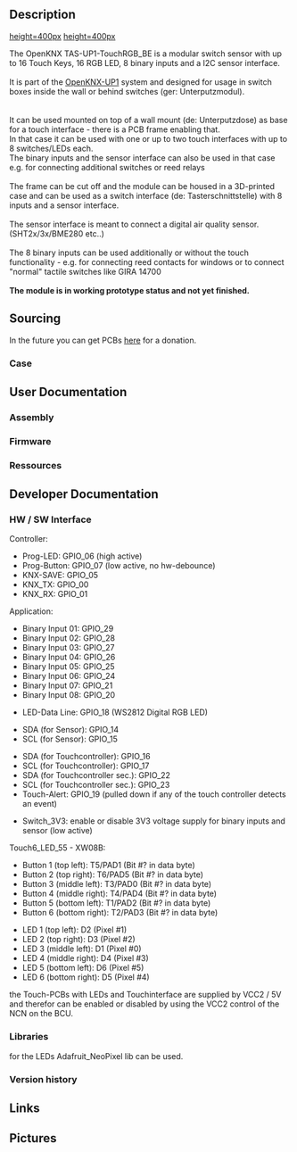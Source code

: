 == Description ==

[[media/TAS-UP1-TouchRGB_Proto01_PCB.jpg|height=400px]]
[[media/TAS-UP1-TouchRGB_Proto01_Touch.jpg|height=400px]]

The OpenKNX TAS-UP1-TouchRGB_BE is a modular switch sensor with up to 16 Touch Keys, 16 RGB LED, 8 binary inputs and a I2C sensor interface.<br><br>
It is part of the [[OpenKNX-UP1]] system and designed for usage in switch boxes inside the wall or behind switches (ger: Unterputzmodul).<br><br><br>
It can be used mounted on top of a wall mount (de: Unterputzdose) as base for a touch interface - there is a PCB frame enabling that.<br>
In that case it can be used with one or up to two touch interfaces with up to 8 switches/LEDs each.<br>
The binary inputs and the sensor interface can also be used in that case e.g. for connecting additional switches or reed relays<br><br>
The frame can be cut off and the module can be housed in a 3D-printed case and can be used as a switch interface (de: Tasterschnittstelle) with 8 inputs and a sensor interface.<br><br>

The sensor interface is meant to connect a digital air quality sensor. (SHT2x/3x/BME280 etc..)<br><br>
The 8 binary inputs can be used additionally or without the touch functionality - e.g. for connecting reed contacts for windows or to connect "normal" tactile switches like GIRA 14700<br><br>

'''The module is in working prototype status and not yet finished.'''

== Sourcing ==

In the future you can get PCBs [http://shop.sirsydom.de here] for a donation.<br>

=== Case ===


== User Documentation ==

=== Assembly ===

=== Firmware ===

=== Ressources ===



== Developer Documentation ==

=== HW / SW Interface ===

Controller:
* Prog-LED: GPIO_06 (high active)
* Prog-Button: GPIO_07 (low active, no hw-debounce)
* KNX-SAVE: GPIO_05
* KNX_TX: GPIO_00
* KNX_RX: GPIO_01

Application:
* Binary Input 01: GPIO_29
* Binary Input 02: GPIO_28
* Binary Input 03: GPIO_27
* Binary Input 04: GPIO_26
* Binary Input 05: GPIO_25
* Binary Input 06: GPIO_24
* Binary Input 07: GPIO_21
* Binary Input 08: GPIO_20

* LED-Data Line: GPIO_18 (WS2812 Digital RGB LED)

* SDA (for Sensor): GPIO_14
* SCL (for Sensor): GPIO_15

* SDA (for Touchcontroller): GPIO_16
* SCL (for Touchcontroller): GPIO_17
* SDA (for Touchcontroller sec.): GPIO_22
* SCL (for Touchcontroller sec.): GPIO_23
* Touch-Alert: GPIO_19 (pulled down if any of the touch controller detects an event)

* Switch_3V3: enable or disable 3V3 voltage supply for binary inputs and sensor (low active)


Touch6_LED_55 - XW08B:
* Button 1 (top left): T5/PAD1 (Bit #? in data byte)
* Button 2 (top right): T6/PAD5 (Bit #? in data byte)
* Button 3 (middle left): T3/PAD0 (Bit #? in data byte)
* Button 4 (middle right): T4/PAD4 (Bit #? in data byte)
* Button 5 (bottom left): T1/PAD2 (Bit #? in data byte)
* Button 6 (bottom right): T2/PAD3 (Bit #? in data byte)

* LED 1 (top left): D2 (Pixel #1)
* LED 2 (top right): D3 (Pixel #2)
* LED 3 (middle left): D1 (Pixel #0)
* LED 4 (middle right): D4 (Pixel #3)
* LED 5 (bottom left): D6 (Pixel #5)
* LED 6 (bottom right): D5 (Pixel #4)

the Touch-PCBs with LEDs and Touchinterface are supplied by VCC2 / 5V and therefor can be enabled or disabled by using the VCC2 control of the NCN on the BCU.


=== Libraries ===

for the LEDs Adafruit_NeoPixel lib can be used.


=== Version history ===



== Links ==



== Pictures ==
